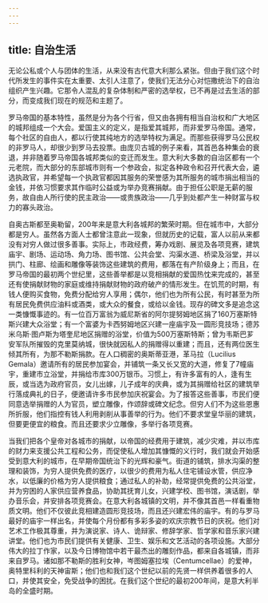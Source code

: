 ```yaml
---
---
---
```

title: 自治生活
---




无论公私或个人与团体的生活，从来没有古代意大利那么紧张。但由于我们这个时代所发生的事件实在太重要、太引人注意了，使我们无法分心对恺撒统治下的自治组织产生兴趣。它那令人混乱的复杂体制和严密的选举权，已不再是过去生活的部分，而变成我们现在的规范和主题了。

罗马帝国的基本特性，虽然是分为各个行省，但又由各拥有相当自治权和广大地区的城邦组成一个大会。爱国主义的定义，是指爱其城邦，而非爱罗马帝国。通常，每个社区的自由人，都以行使其纯地方的选举特权为满足。而那些获得罗马公民权的非罗马人，却很少到罗马去投票。由庞贝古城的例子来看，其首邑各种集会的衰退，并非随着罗马帝国各城邦类似的变迁而发生。意大利大多数的自治区都有一个元老院，而大部分的东部城市则有一个参政会，拟定各种政令和召开代表大会，遴选执政官，并希望每一个执政官都因其服务的荣誉感为其所服务的城市捐出相当的金钱，并依习惯要求其作临时公益或为举办竞赛捐献。由于担任公职是无薪的服务，故自由人所行使的民主政治——或贵族政治——几乎到处都产生一种财富与权力的寡头政治。

自奥古斯都至奥勒留，200年来是意大利各城邦的繁荣时期。但在城市中，大部分都是穷人。虽然各方面人士都曾注意此一现象，但就历史的记载，富人以前从来都没有对穷人做过很多善事。实际上，市政经费，筹办戏剧、展览及各项竞赛，建筑庙宇、剧场、运动场、角力场、图书馆、公共会堂、沟渠水道、桥梁及浴堂，并以拱门、柱廊、绘画和雕像等装饰这些建筑的费用，都落在有产阶级身上；而且，在罗马帝国的最初两个世纪里，这些善举都是以竞相捐献的爱国热忱来完成的，甚至还有使捐献财物的家庭或维持捐献财物的政府破产的情形发生。在饥荒的时期，有钱人便购买食物，免费分配给穷人享用；偶尔，他们也为所有公民，有时甚至为所有居民免费供应油料或酒类，或大众的餐食，或给以金钱。现存的碑文多是追念这一类慷慨事迹的。有一位百万富翁为威尼斯省的阿尔提努姆地区捐了160万塞斯特斯兴建大众浴堂；有一个富婆为卡西努姆地区兴建一座庙宇及一圆形竞技场；德苏米乌斯·图卢斯为塔奎尼地区捐赠的浴堂，价值为500万塞斯特斯；曾为韦斯巴芗安军队所摧毁的克里莫纳城，很快就因私人的捐赠得以重建；而且，还有两位医生倾其所有，为那不勒斯捐款。在人口稠密的奥斯蒂亚港，革马拉（Lucilius Gemala）邀请所有的居民参加宴会，并铺筑一条又长又宽的大道，修复了7幢庙宇，重建市立浴堂，并捐给市库300万银币。习惯上，有许多富有的人，逢有生辰，或当选为政府官员，女儿出嫁，儿子成年的庆典，或为其捐赠给社区的建筑举行落成典礼的日子，便邀请许多市民参加庆祝宴会。为了报答这些善事，市民们便同意选举捐赠的人为官员，塑立雕像，作颂辞或碑文纪念。但穷人们不为这些恩惠所折服，他们指控有钱人利用剥削从事善举的行为。他们不要求堂皇华丽的建筑，但要更便宜的粮食。而且还要求少立雕像，多举行各项竞赛。

当我们把各个皇帝对各城市的捐献，以帝国的经费用于建筑，减少灾难，并以市库的财力来支援公共工程和公务，而促使私人增加其慷慨的义行时，我们就会开始感受到意大利的城市，在早期帝国统治下的光辉和豪气。街道的铺筑，排水沟渠的整理和装饰，为穷人提供免费的医疗，以很少的费用为私人住宅铺设水管，供应净水，以低廉的价格为穷人提供粮食；通过私人的补助，经常提供免费的公共浴堂，并为穷困的人家供应营养食品，协助其抚育儿女，兴建学校、图书馆，演话剧，举办音乐会，并安排各项竞赛会。在意大利各城镇的文明，并不像其首邑一样看重物质文明。他们不仅彼此竞相建造圆形竞技场，而且还兴建宏伟的庙宇。有的与罗马最好的庙宇一样出名，并使每个月份都有多彩多姿的欢庆宗教节日的庆祝。他们对艺术工作极其尊重，并为演说家、诗人、诡辩家、修辞学家、哲学家和音乐家兴建讲堂。他们也为市民们提供有关健康、卫生、娱乐和文艺活动的各项设施。大部分伟大的拉丁作家，以及今日博物馆中若干最杰出的雕刻作品，都来自各城镇，而非来自罗马。诸如那不勒斯的胜利女神，岑图姆塞拉埃（Centumcellae）的爱神，奥特里科利的天神宙斯；他们也和我们这个世纪以前的先贤一样供养着很多的人口，并使其安全，免受战争的困扰。在我们这个世纪的最初200年间，是意大利半岛的全盛时期。